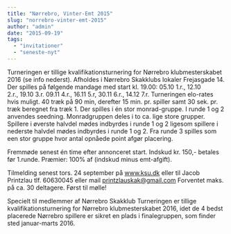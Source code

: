 ```yaml
---
title: "Nørrebro, Vinter-Emt 2015"
slug: "norrebro-vinter-emt-2015"
author: "admin"
date: "2015-09-19"
tags: 
  - "invitationer"
  - "seneste-nyt"
---
```


Turneringen er tillige kvalifikationsturnering for Nørrebro klubmesterskabet 2016 (se info nederst). Afholdes i Nørrebro Skakklubs lokaler Frejasgade 14. Der spilles på følgende mandage med start kl. 19.00: 05.10 1.r., 12.10 2.r., 19.10 3.r. 09.11 4.r., 16.11 5.r, 30.11 6.r., 14.12 7.r. Turneringen elo-rates hvis muligt. 40 træk på 90 min, derefter 15 min. pr. spiller samt 30 sek. pr. træk beregnet fra træk 1. Der spilles i én stor monrad-gruppe. I runde 1 og 2 anvendes seedning. Monradgruppen deles i to ca. lige store grupper. Spillere i øverste halvdel mødes indbyrdes i runde 1 og 2 ligesom spillere i nederste halvdel mødes indbyrdes i runde 1 og 2. Fra runde 3 spilles som een stor gruppe hvor antal opnåede point afgør placering.

Fremmøde senest én time efter annonceret start. Indskud kr. 150,- betales før 1.runde. Præmier: 100% af (indskud minus emt-afgift).

Tilmelding senest tors. 24 september på www.ksu.dk eller til Jacob Printzlau tlf. 60630045 eller mail printzlauskak@gmail.com Forventet maks. på ca. 30 deltagere. Først til mølle!

Specielt til medlemmer af Nørrebro Skakklub Turneringen er tillige kvalifikationsturnering for Nørrebro klubmesterskabet 2016, idet de 4 bedst placerede Nørrebro spillere er sikret en plads i finalegruppen, som finder sted januar-marts 2016.
